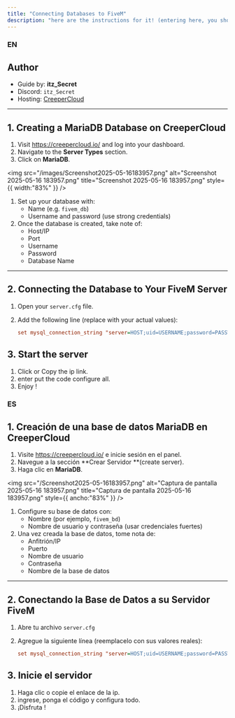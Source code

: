 ```yaml
---
title: "Connecting Databases to FiveM"
description: "here are the instructions for it! (entering here, you should read quickstart first!) "
---
```


### **EN**

## Author

- Guide by: **itz_Secret**
- Discord: `itz_Secret`
- Hosting: [CreeperCloud](https://creepercloud.io/)

---

## 1. Creating a MariaDB Database on CreeperCloud

1. Visit https://creepercloud.io/ and log into your dashboard.
2. Navigate to the **Server Types** section.
3. Click on **MariaDB**.

<img
  src="/images/Screenshot2025-05-16183957.png"
  alt="Screenshot 2025-05-16 183957.png"
  title="Screenshot 2025-05-16 183957.png"
  style={{ width:"83%" }}
/>

1. Set up your database with:
   - Name (e.g. `fivem_db`)
   - Username and password (use strong credentials)
2. Once the database is created, take note of:
   - Host/IP
   - Port
   - Username
   - Password
   - Database Name

---

## 2. Connecting the Database to Your FiveM Server

1. Open your `server.cfg` file.
2. Add the following line (replace with your actual values):

   ```cfg
   set mysql_connection_string "server=HOST;uid=USERNAME;password=PASSWORD;database=DBNAME"
   ```

## 3. Start the server

1. Click or Copy the ip link.
2. enter put the code configure all.
3. Enjoy \!

### **ES**

## 1. Creación de una base de datos MariaDB en CreeperCloud

1. Visite https://creepercloud.io/ e inicie sesión en el panel.
2. Navegue a la sección \*\*Crear Servidor \*\*(create server).
3. Haga clic en **MariaDB**.

<img
  src="/Screenshot2025-05-16183957.png"
  alt="Captura de pantalla 2025-05-16 183957.png"
  title="Captura de pantalla 2025-05-16 183957.png"
  style={{ ancho:"83%" }}
/>

1. Configure su base de datos con:
   - Nombre (por ejemplo, `fivem_bd`)
   - Nombre de usuario y contraseña (usar credenciales fuertes)
2. Una vez creada la base de datos, tome nota de:
   - Anfitrión/IP
   - Puerto
   - Nombre de usuario
   - Contraseña
   - Nombre de la base de datos

---

## 2. Conectando la Base de Datos a su Servidor FiveM

1. Abre tu archivo `server.cfg`
2. Agregue la siguiente línea (reemplacelo con sus valores reales):

   ```cfg
   set mysql_connection_string "server=HOST;uid=USERNAME;password=PASSWORD;database=DBNAME"
   ```

## 3. Inicie el servidor

1. Haga clic o copie el enlace de la ip.
2. ingrese, ponga el código  y configura todo.
3. ¡Disfruta \!